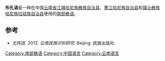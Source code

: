 {{Infobox language
|name=Bukong
|nativename=
|states=[[中国|中国]]
|region=[[云南省|云南省]]
|ethnicity=[[哈尼族|哈尼族]]
|speakers=?
|date=
|ref=
|familycolor=汉藏语系
|fam2=([[藏缅语族|藏缅语族]])
|fam3=[[缅彝语群|缅彝语群]]
|fam4=[[彝语支|彝语支]]
|fam5=[[彝语南部方言|彝语南部方言]]
|fam6=[[哈尼语|哈尼语]]
|fam7=[[豪尼语|豪白方言]]
|iso3=none
|glotto=none
}}

'''布孔语'''是一种在中国[[云南省|云南省]][[江城哈尼族彝族自治县|江城哈尼族彝族自治县]]、[[墨江哈尼族自治县|墨江哈尼族自治县]]和[[镇沅彝族哈尼族拉祜族自治县|镇沅彝族哈尼族拉祜族自治县]]使用的[[哈尼语|南部]][[彝语|彝语]]。

==参考==
{{Reflist}}
*尤伟琼. 2013. ''云南民族识别研究''. Beijing: 民族出版社.

{{中国语言}}
{{汉藏语系}}
{{Lolo-Burmese languages}}

[[Category:南部彝语|Category:南部彝语]]
[[Category:中国语言|Category:中国语言]]
[[Category:云南语言|Category:云南语言]]

{{st-lang-stub}}